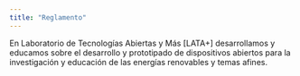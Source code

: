 ```yaml
---
title: "Reglamento"
---
```


En Laboratorio de Tecnologías Abiertas y Más [LATA+] desarrollamos y educamos sobre el desarrollo 
y prototipado de dispositivos abiertos para la investigación y educación de las energías renovables
y temas afines.